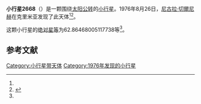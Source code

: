 {{Infobox planet
| bgcolour = #FFFFC0
| name = 2668 Tataria
| symbol = 
| image = 
| caption = 
| discovery = yes
| discovery_ref = 
| discoverer = [[尼古拉·切爾尼赫|尼古拉·切爾尼赫]]
| discovery_site = [[克里米亚|克里米亚]] 
| discovered = 1976年8月26日
| designations = yes
| mp_name = 
| named_after = 
| alt_names = 1976 QV/ 1969 RH1 / 1976 SV / 1980 VS
| mp_category = [[主带小行星|主带小行星]]
| orbit_ref = <ref name="a">[http://ssd.jpl.nasa.gov/sbdb.cgi?sstr=2668 2668 Tataria] {{Wayback|url=http://ssd.jpl.nasa.gov/sbdb.cgi?sstr=2668 |date=20200820030323 }}，小行星數據庫瀏覽器（JPL Small-Body Database Browser）－[[美国国家航空航天局|美国国家航空航天局]]喷气推进实验室</ref>
| epoch = 2456400.5 (2013年4月18日更新)
| aphelion = {{convert|2.498906264517098|AU|km|3|abbr=on|lk=out}}
| perihelion = {{convert|2.134445041095951|AU|km|3|abbr=on}}
| semimajor = {{convert|2.316675652806524|AU|km|3|abbr=on}}
| eccentricity = 0.078660391
| period = 1287.941919 [[日|日]]<br />3.53[[儒略年|儒略年]]
| avg_speed = 
| inclination = 3.155337760206352
| asc_node = 298.171054027681
| mean_anomaly = 
| arg_peri = 62.86468005117738
| satellites = 
| physical_characteristics = yes
| dimensions = 
| mass = 
| density = 
| surface_grav = 
| escape_velocity = 
| sidereal_day = 
| axial_tilt = 
| pole_ecliptic_lat = 
| pole_ecliptic_lon = 
| albedo = 
| temperatures= 
| temp_name1 = 
| mean_temp_1 = 
| max_temp_1 = 
| temp_name2 = 
| max_temp_2 = 
| spectral_type = 
| abs_magnitude = 62.86468005117738
}}

'''小行星2668'''（{{lang-en|2668 Tataria}}）是一颗围绕[[太阳|太阳]][[公转|公转]]的[[小行星|小行星]]。1976年8月26日，[[尼古拉·切爾尼赫|尼古拉·切爾尼赫]]在克里米亚发现了此天体<ref name="a" /><ref>{{cite news|title=小行星列表|url=http://cfa-www.harvard.edu/iau/lists/NumberedMPs.txt|accessdate=2013-07-08|newspaper=哈佛大学|archive-date=2008-05-17|archive-url=https://web.archive.org/web/20080517010638/http://cfa-www.harvard.edu/iau/lists/NumberedMPs.txt|dead-url=no}}</ref>。

这颗小行星的[[绝对星等|绝对星等]]为62.86468005117738等<ref name="a" />。

==参考文献==
{{reflist}}
{{Minor Planet Number|[[小行星2667|小行星2667]]|[[小行星2669|小行星2669]]}}

{{小天体}}

[[Category:小行星带天体|Category:小行星带天体]]
[[Category:1976年发现的小行星|Category:1976年发现的小行星]]

{{asteroid-stub}}